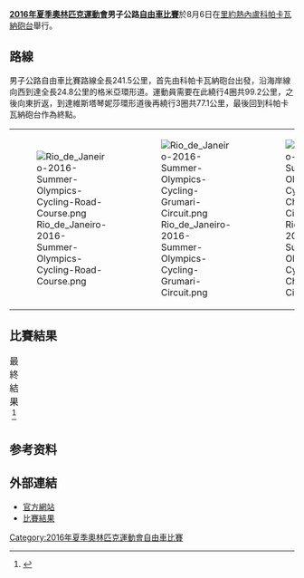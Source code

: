 {{noteTA|G1=Sports}}
{{Infobox Olympic event
|event = 男子公路自行车賽
|games = 2016年夏季
|image = [[File:1_Forte_de_Copacabana_2014.jpg|280px]]
|caption = 
|venue = [[科帕卡瓦納砲台|科帕卡瓦納砲台]]
|date = 8月6日
|competitors = 144
|nations     = 63
|win_value   = 6:10'05''
|gold        = [[格雷格·范·阿韋馬特|格雷格·范·阿韋馬特]]
|goldNOC     = BEL
|silver      = [[雅各布·富格尔桑|雅各布·富格尔桑]]
|silverNOC   = DEN
|bronze      = [[拉法烏·馬伊卡|拉法烏·馬伊卡]]
|bronzeNOC   = POL
|prev= [[2012年夏季奧林匹克運動會男子公路自由車比賽|2012]]
|next= [[2020年夏季奧林匹克運動會男子公路自行車比賽|2020]]
}}
{{2016年夏季奧林匹克運動會自由車比賽}}
'''[[2016年夏季奧林匹克運動會|2016年夏季奧林匹克運動會]]男子公路[[2016年夏季奧林匹克運動會自由車比賽|自由車比賽]]'''於8月6日在[[里約熱內盧|里約熱內盧]][[科帕卡瓦納砲台|科帕卡瓦納砲台]]舉行。

== 路線 ==
男子公路自由車比賽路線全長241.5公里，首先由科帕卡瓦納砲台出發，沿海岸線向西到達全長24.8公里的格米亞環形道。運動員需要在此繞行4圈共99.2公里，之後向東折返，到達維斯塔琴妮莎環形道後再繞行3圈共77.1公里，最後回到科帕卡瓦納砲台作為終點。
{|
|-
|[[File:Rio_de_Janeiro-2016-Summer-Olympics-Cycling-Road-Course.png|thumbnail]] || [[File:Rio_de_Janeiro-2016-Summer-Olympics-Cycling-Grumari-Circuit.png|thumbnail]]  || [[File:Rio_de_Janeiro-2016-Summer-Olympics-Cycling-Vista-Chinesa-Circuit.png|thumbnail]]
|}

== 比賽結果 ==
{| class="wikitable"
|+ 最終結果<ref>{{cite web |url=https://www.rio2016.com/en/cycling-road-mens-road-race |language=EN |title=Men's Road Race Schedule & Results – Olympic Cycling Road |publisher=Rio 2016 |date=2016-08-06 |accessdate=2016-08-06 |archive-date=2016-08-06 |archive-url=https://web.archive.org/web/20160806032325/https://www.rio2016.com/en/cycling-road-mens-road-race |dead-url=no }}</ref>
|-
|-
! 排名
! 運動員 
! 時間
|- 
| align="center"| [[File:Gold_medal_icon.svg|File:Gold medal icon.svg]]
| {{flagIOCathlete|[[格雷格·范·阿韋馬特|格雷格·范·阿韋馬特]]|BEL|2016年夏季}}
| align="right"| 6:10'05"
|-
| align="center"| [[File:Silver_medal_icon.svg|File:Silver medal icon.svg]]
| {{flagIOCathlete|[[雅各布·富格尔桑|雅各布·富格尔桑]]|DEN|2016年夏季}}
| align="right"| 同上
|- 
| align="center"| [[File:Bronze_medal_icon.svg|File:Bronze medal icon.svg]]
| {{flagIOCathlete|[[拉法烏·馬伊卡|拉法烏·馬伊卡]]|POL|2016年夏季}}
| align="right"| + 5"
|- 
| align="center"| 4
| {{flagIOCathlete|[[Julian_Alaphilippe|Julian Alaphilippe]]|FRA|2016年夏季}} 
| align="right"| + 22"
|- 
| align="center"| 5
| {{flagIOCathlete|[[Joaquim_Rodríguez|Joaquim Rodríguez]]|ESP|2016年夏季}}
| align="right"| 同上
|- 
| align="center"| 6
| {{flagIOCathlete|[[Fabio_Aru|Fabio Aru]]|ITA|2016年夏季}}
| align="right"| 同上
|- 
| align="center"| 7
| {{flagIOCathlete|[[Louis_Meintjes|Louis Meintjes]]|RSA|2016年夏季}}
| align="right"| 同上
|- 
| align="center"| 8
| {{flagIOCathlete|[[Andrey_Zeits|Andrey Zeits]]|KAZ|2016年夏季}}
| align="right"| + 25"
|- 
| align="center"| 9
| {{flagIOCathlete|[[塔內爾·康格特|塔內爾·康格特]]|EST|2016年夏季}}
| align="right"| + 1'47"
|- 
| align="center"| 10
| {{flagIOCathlete|[[魯伊·科斯塔_(自由車運動員)|魯伊·科斯塔]]|POR|2016年夏季}}
| align="right"| + 2'29"
|- 
| align="center"| 11
| {{flagIOCathlete|[[杰兰特·托马斯|杰兰特·托马斯]]|GBR|2016年夏季}}
| align="right"| 同上 
|- 
| align="center"| 12
| {{flagIOCathlete|[[克里斯·弗羅梅|克里斯·弗羅梅]]|GBR|2016年夏季}}
| align="right"| + 2'58" 
|- 
| align="center"| 13
| {{flagIOCathlete|[[Dan_Martin_(cyclist)|Dan Martin]]|IRL|2016年夏季}}
| align="right"| 同上
|- 
| align="center"| 14
| {{flagIOCathlete|[[Emanuel_Buchmann|Emanuel Buchmann]]|GER|2016年夏季}}
| align="right"| 同上 
|- 
| align="center"| 15
| {{flagIOCathlete|[[Adam_Yates_(cyclist)|Adam Yates]]|GBR|2016年夏季}}
| align="right"| + 3'03" 
|- 
| align="center"| 16
| {{flagIOCathlete|[[Brent_Bookwalter|Brent Bookwalter]]|USA|2016年夏季}}
| align="right"| + 3'31" 
|- 
| align="center"| 17
| {{flagIOCathlete|[[Bauke_Mollema|Bauke Mollema]]|NED|2016年夏季}}
| align="right"| 同上 
|- 
| align="center"| 18
| {{flagIOCathlete|[[Kristijan_Đurasek|Kristijan Đurasek]]|CRO|2016年夏季}}
| align="right"| 同上
|- 
| align="center"| 19
| {{flagIOCathlete|[[Sébastien_Reichenbach|Sébastien Reichenbach]]|SUI|2016年夏季}}
| align="right"| 同上
|- 
| align="center"| 20
| {{flagIOCathlete|[[弗蘭克·施萊克|弗蘭克·施萊克]]|LUX|2016年夏季}}
| align="right"| 同上
|- 
| align="center"| 21
| {{flagIOCathlete|[[Esteban_Chaves|Esteban Chaves]]|COL|2016年夏季}}
| align="right"| + 3'34"
|- 
| align="center"| 22
| {{flagIOCathlete|[[Serge_Pauwels|Serge Pauwels]]|BEL|2016年夏季}}
| align="right"| + 6'12"
|- 
| align="center"| 23
| {{flagIOCathlete|[[Alexis_Vuillermoz|Alexis Vuillermoz]]|FRA|2016年夏季}}
| align="right"| 同上
|- 
| align="center"| 24
| {{flagIOCathlete|[[Romain_Bardet|Romain Bardet]]|FRA|2016年夏季}}
| align="right"| 同上
|- 
| align="center"| 25
| {{flagIOCathlete|[[Simon_Clarke_(cyclist)|Simon Clarke]]|AUS|2016年夏季}}
| align="right"| 同上
|- 
| align="center"| 26
| {{flagIOCathlete|[[普里莫日·羅格里奇|普里莫日·羅格里奇]]|SLO|2016年夏季}}
| align="right"| + 9'38"
|- 
| align="center"| 27
| {{flagIOCathlete|[[新城幸也|新城幸也]]|JPN|2016年夏季}}
| align="right"| 同上
|- 
| align="center"| 28
| {{flagIOCathlete|[[Daryl_Impey|Daryl Impey]]|RSA|2016年夏季}}
| align="right"| 同上
|- 
| align="center"| 29
| {{flagIOCathlete|[[Nicolas_Roche|Nicolas Roche]]|IRL|2016年夏季}}
| align="right"| 同上
|- 
| align="center"| 30
| {{flagIOCathlete|[[Alejandro_Valverde|Alejandro Valverde]]|ESP|2016年夏季}}
| align="right"| 同上
|- 
| align="center"| 31
| {{flagIOCathlete|[[Sergey_Chernetskiy|Sergey Chernetskiy]]|RUS|2016年夏季}}
| align="right"| 同上
|- 
| align="center"| 32
| {{flagIOCathlete|[[Christopher_Juul-Jensen|Christopher Juul-Jensen]]|DEN|2016年夏季}}
| align="right"| 同上
|- 
| align="center"| 33
| {{flagIOCathlete|[[George_Bennett_(cyclist)|George Bennett]]|NZL|2016年夏季}}
| align="right"| + 11'49"
|- 
| align="center"| 34
| {{flagIOCathlete|[[法比安·坎切拉拉|法比安·坎切拉拉]]|SUI|2016年夏季}}
| align="right"| 同上
|- 
| align="center"| 35
| {{flagIOCathlete|[[Ramūnas_Navardauskas|Ramūnas Navardauskas]]|LTU|2016年夏季}}
| align="right"| + 12'18"
|- 
| align="center"| 36
| {{flagIOCathlete|[[André_Cardoso|André Cardoso]]|POR|2016年夏季}}
| align="right"| 同上
|- 
| align="center"| 37
| {{flagIOCathlete|[[Eduardo_Sepúlveda|Eduardo Sepúlveda]]|ARG|2016年夏季}}
| align="right"| 同上
|- 
| align="center"| 38
| {{flagIOCathlete|[[Pavel_Kochetkov|Pavel Kochetkov]]|RUS|2016年夏季}}
| align="right"| 同上
|- 
| align="center"| 39
| {{flagIOCathlete|[[Steven_Kruijswijk|Steven Kruijswijk]]|NED|2016年夏季}}
| align="right"| 同上
|- 
| align="center"| 40
| {{flagIOCathlete|[[Damiano_Caruso|Damiano Caruso]]|ITA|2016年夏季}}
| align="right"| 同上
|- 
| align="center"| 41
| {{flagIOCathlete|[[Andriy_Hrivko|Andriy Hrivko]]|UKR|2016年夏季}}
| align="right"| + 13'18"
|- 
| align="center"| 42
| {{flagIOCathlete|[[Philippe_Gilbert|Philippe Gilbert]]|BEL|2016年夏季}}
| align="right"| 同上
|- 
| align="center"| 43
| {{flagIOCathlete|[[Daniel_Teklehaimanot|Daniel Teklehaimanot]]|ERI|2016年夏季}}
| align="right"| + 19'20"
|- 
| align="center"| 44
| {{flagIOCathlete|[[Georg_Preidler|Georg Preidler]]|AUT|2016年夏季}}
| align="right"| + 19'37"
|- 
| align="center"| 45
| {{flagIOCathlete|[[Patrik_Tybor|Patrik Tybor]]|SVK|2016年夏季}}
| align="right"| + 20'00"
|- 
| align="center"| 46
| {{flagIOCathlete|[[Aleksejs_Saramotins|Aleksejs Saramotins]]|LAT|2016年夏季}}
| align="right"| 同上
|- 
| align="center"| 47
| {{flagIOCathlete|[[Anass_Aït_El_Abdia|Anass Aït El Abdia]]|MAR|2016年夏季}}
| align="right"| 同上
|- 
| align="center"| 48
| {{flagIOCathlete|[[Lars_Petter_Nordhaug|Lars Petter Nordhaug]]|NOR|2016年夏季}}
| align="right"| 同上
|- 
| align="center"| 49
| {{flagIOCathlete|[[Kanstantsin_Sivtsov|Kanstantsin Sivtsov]]|BLR|2016年夏季}}
| align="right"| 同上
|- 
| align="center"| 50
| {{flagIOCathlete|[[Vegard_Stake_Laengen|Vegard Stake Laengen]]|NOR|2016年夏季}}
| align="right"| 同上
|- 
| align="center"| 51
| {{flagIOCathlete|[[Ioannis_Tamouridis|Ioannis Tamouridis]]|GRE|2016年夏季}}
| align="right"| 同上
|- 
| align="center"| 52
| {{flagIOCathlete|[[Jan_Polanc|Jan Polanc]]|SLO|2016年夏季}}
| align="right"| 同上
|- 
| align="center"| 53
| {{flagIOCathlete|[[José_Mendes_(cyclist)|José Mendes]]|POR|2016年夏季}}
| align="right"| 同上
|- 
| align="center"| 54
| {{flagIOCathlete|[[Andrey_Amador|Andrey Amador]]|CRC|2016年夏季}}
| align="right"| 同上
|- 
| align="center"| 55
| {{flagIOCathlete|[[Michael_Woods_(cyclist)|Michael Woods]]|CAN|2016年夏季}}
| align="right"| 同上
|- 
| align="center"| 56
| {{flagIOCathlete|[[Michał_Gołaś|Michał Gołaś]]|POL|2016年夏季}}
| align="right"| 同上
|- 
| align="center"| 57
| {{flagIOCathlete|[[Simon_Špilak|Simon Špilak]]|SLO|2016年夏季}}
| align="right"| 同上
|- 
| align="center"| 58
| {{flagIOCathlete|[[Petr_Vakoč|Petr Vakoč]]|CZE|2016年夏季}}
| align="right"| 同上
|- 
| align="center"| 59
| {{flagIOCathlete|[[Toms_Skujiņš|Toms Skujiņš]]|LAT|2016年夏季}}
| align="right"| 同上
|- 
| align="center"| 60
| {{flagIOCathlete|[[Chris_Anker_Sørensen|Chris Anker Sørensen]]|DEN|2016年夏季}}
| align="right"| 同上
|- 
| align="center"| 61
| {{flagIOCathlete|[[Bakhtiyar_Kozhatayev|Bakhtiyar Kozhatayev]]|KAZ|2016年夏季}}
| align="right"| 同上
|- 
| align="center"| 62
| {{flagIOCathlete|[[Michał_Kwiatkowski|Michał Kwiatkowski]]|POL|2016年夏季}}
| align="right"| 同上
|- 
| align="center"| 63
| {{flagIOCathlete|[[Alessandro_De_Marchi_(cyclist)|Alessandro De Marchi]]|ITA|2016年夏季}}
| align="right"| + 20'05"
|- 
| align="center"| –
| {{flagIOCathlete|[[Murilo_Fischer|Murilo Fischer]]|BRA|2016年夏季}}
| align="right"| + 31'47"
|-
| align="center"| –
| {{flagIOCathlete|[[Ignatas_Konovalovas|Ignatas Konovalovas]]|LTU|2016年夏季}}
| align="right"| 同上
|-
| align="center"| –
| {{flagIOCathlete|[[Jonathan_Castroviejo|Jonathan Castroviejo]]|ESP|2016年夏季}}
| align="center"| 未能完成賽事
|- 
| align="center"| –
| {{flagIOCathlete|[[Imanol_Erviti|Imanol Erviti]]|ESP|2016年夏季}}
| align="center"| 未能完成賽事
|- 
| align="center"| –
| {{flagIOCathlete|[[Ion_Izagirre_Insausti|Ion Izagirre]]|ESP|2016年夏季}}
| align="center"| 未能完成賽事
|- 
| align="center"| –
| {{flagIOCathlete|[[Sergio_Henao|Sergio Henao]]|COL|2016年夏季}}
| align="center"| 未能完成賽事
|- 
| align="center"| –
| {{flagIOCathlete|[[Miguel_Ángel_López_(cyclist)|Miguel Ángel López]]|COL|2016年夏季}}
| align="center"| 未能完成賽事
|- 
| align="center"| –
| {{flagIOCathlete|[[Jarlinson_Pantano|Jarlinson Pantano]]|COL|2016年夏季}}
| align="center"| 未能完成賽事
|- 
| align="center"| –
| {{flagIOCathlete|[[Rigoberto_Urán|Rigoberto Urán]]|COL|2016年夏季}}
| align="center"| 未能完成賽事
|- 
| align="center"| –
| {{flagIOCathlete|[[Warren_Barguil|Warren Barguil]]|FRA|2016年夏季}}
| align="center"| 未能完成賽事
|- 
| align="center"| –
| {{flagIOCathlete|[[Steve_Cummings|Steve Cummings]]|GBR|2016年夏季}}
| align="center"| 未能完成賽事
|- 
| align="center"| –
| {{flagIOCathlete|[[Ian_Stannard|Ian Stannard]]|GBR|2016年夏季}}
| align="center"| 未能完成賽事
|- 
| align="center"| –
| {{flagIOCathlete|[[羅漢·丹尼斯|羅漢·丹尼斯]]|AUS|2016年夏季}}
| align="center"| 未能完成賽事
|- 
| align="center"| –
| {{flagIOCathlete|[[Scott_Bowden|Scott Bowden]]|AUS|2016年夏季}}
| align="center"| 未能完成賽事
|- 
| align="center"| –
| {{flagIOCathlete|[[Richie_Porte|Richie Porte]]|AUS|2016年夏季}}
| align="center"| 未能完成賽事
|- 
| align="center"| –
| {{flagIOCathlete|[[Laurens_De_Plus|Laurens De Plus]]|BEL|2016年夏季}}
| align="center"| 未能完成賽事
|- 
| align="center"| –
| {{flagIOCathlete|[[Tim_Wellens|Tim Wellens]]|BEL|2016年夏季}}
| align="center"| 未能完成賽事
|- 
| align="center"| –
| {{flagIOCathlete|[[汤姆·迪穆兰|汤姆·迪穆兰]]|NED|2016年夏季}}
| align="center"| 未能完成賽事
|- 
| align="center"| –
| {{flagIOCathlete|[[Wout_Poels|Wout Poels]]|NED|2016年夏季}}
| align="center"| 未能完成賽事
|- 
| align="center"| –
| {{flagIOCathlete|[[文森佐·尼巴利|文森佐·尼巴利]]|ITA|2016年夏季}}
| align="center"| 未能完成賽事
|- 
| align="center"| –
| {{flagIOCathlete|[[Diego_Rosa_(cyclist)|Diego Rosa]]|ITA|2016年夏季}}
| align="center"| 未能完成賽事
|- 
| align="center"| –
| {{flagIOCathlete|[[Michael_Albasini|Michael Albasini]]|SUI|2016年夏季}}
| align="center"| 未能完成賽事
|- 
| align="center"| –
| {{flagIOCathlete|[[Steve_Morabito|Steve Morabito]]|SUI|2016年夏季}}
| align="center"| 未能完成賽事
|- 
| align="center"| –
| {{flagIOCathlete|[[Simon_Geschke|Simon Geschke]]|GER|2016年夏季}}
| align="center"| 未能完成賽事
|- 
| align="center"| –
| {{flagIOCathlete|[[馬克西米利安·萊維|馬克西米利安·萊維]]|GER|2016年夏季}}
| align="center"| 未能完成賽事
|- 
| align="center"| –
| {{flagIOCathlete|[[托尼·马丁_(自行车运动员)|托尼·马丁]]|GER|2016年夏季}}
| align="center"| 未能完成賽事
|- 
| align="center"| –
| {{flagIOCathlete|[[Edvald_Boasson_Hagen|Edvald Boasson Hagen]]|NOR|2016年夏季}}
| align="center"| 未能完成賽事
|- 
| align="center"| –
| {{flagIOCathlete|[[Sven_Erik_Bystrøm|Sven Erik Bystrøm]]|NOR|2016年夏季}}
| align="center"| 未能完成賽事
|- 
| align="center"| –
| {{flagIOCathlete|[[Maciej_Bodnar|Maciej Bodnar]]|POL|2016年夏季}}
| align="center"| 未能完成賽事
|- 
| align="center"| –
| {{flagIOCathlete|[[Jan_Bárta|Jan Bárta]]|CZE|2016年夏季}}
| align="center"| 未能完成賽事
|- 
| align="center"| –
| {{flagIOCathlete|[[Leopold_König|Leopold König]]|CZE|2016年夏季}}
| align="center"| 未能完成賽事
|- 
| align="center"| –
| {{flagIOCathlete|[[Zdeněk_Štybar|Zdeněk Štybar]]|CZE|2016年夏季}}
| align="center"| 未能完成賽事
|- 
| align="center"| –
| {{flagIOCathlete|[[Denys_Kostyuk|Denys Kostyuk]]|UKR|2016年夏季}}
| align="center"| 未能完成賽事
|- 
| align="center"| –
| {{flagIOCathlete|[[Andriy_Khripta|Andriy Khripta]]|UKR|2016年夏季}}
| align="center"| 未能完成賽事
|- 
| align="center"| –
| {{flagIOCathlete|[[馬泰·莫賀歷|馬泰·莫賀歷]]|SLO|2016年夏季}}
| align="center"| 未能完成賽事
|- 
| align="center"| –
| {{flagIOCathlete|[[Ghader_Mizbani|Ghader Mizbani]]|IRN|2016年夏季}}
| align="center"| 未能完成賽事
|- 
| align="center"| –
| {{flagIOCathlete|[[Arvin_Moazemi|Arvin Moazemi]]|IRN|2016年夏季}}
| align="center"| 未能完成賽事
|- 
| align="center"| –
| {{flagIOCathlete|[[Samad_Pourseyedi|Samad Pourseyedi]]|IRN|2016年夏季}}
| align="center"| 未能完成賽事
|- 
| align="center"| –
| {{flagIOCathlete|[[Nelson_Oliveira|Nelson Oliveira]]|POR|2016年夏季}}
| align="center"| 未能完成賽事
|- 
| align="center"| –
| {{flagIOCathlete|[[Abderrahmane_Mansouri|Abderrahmane Mansouri]]|ALG|2016年夏季}}
| align="center"| 未能完成賽事
|- 
| align="center"| –
| {{flagIOCathlete|[[優素福·雷吉吉|優素福·雷吉吉]]|ALG|2016年夏季}}
| align="center"| 未能完成賽事
|- 
| align="center"| –
| {{flagIOCathlete|[[Stefan_Denifl|Stefan Denifl]]|AUT|2016年夏季}}
| align="center"| 未能完成賽事
|- 
| align="center"| –
| {{flagIOCathlete|[[Soufiane_Haddi|Soufiane Haddi]]|MAR|2016年夏季}}
| align="center"| 未能完成賽事
|- 
| align="center"| –
| {{flagIOCathlete|[[Mouhssine_Lahsaini|Mouhssine Lahsaini]]|MAR|2016年夏季}}
| align="center"| 未能完成賽事
|- 
| align="center"| –
| {{flagIOCathlete|[[Taylor_Phinney|Taylor Phinney]]|USA|2016年夏季}}
| align="center"| 未能完成賽事
|- 
| align="center"| –
| {{flagIOCathlete|[[瑞恩·塔拉麥|瑞恩·塔拉麥]]|EST|2016年夏季}}
| align="center"| 未能完成賽事
|- 
| align="center"| –
| {{flagIOCathlete|[[Zac_Williams_(cyclist)|Zac Williams]]|NZL|2016年夏季}}
| align="center"| 未能完成賽事
|- 
| align="center"| –
| {{flagIOCathlete|[[Antoine_Duchesne|Antoine Duchesne]]|CAN|2016年夏季}}
| align="center"| 未能完成賽事
|- 
| align="center"| –
| {{flagIOCathlete|[[Hugo_Houle|Hugo Houle]]|CAN|2016年夏季}}
| align="center"| 未能完成賽事
|- 
| align="center"| –
| {{flagIOCathlete|[[Vasil_Kiryienka|Vasil Kiryienka]]|BLR|2016年夏季}}
| align="center"| 未能完成賽事
|- 
| align="center"| –
| {{flagIOCathlete|[[內間康平|內間康平]]|JPN|2016年夏季}}
| align="center"| 未能完成賽事
|- 
| align="center"| –
| {{flagIOCathlete|[[金鈺澈|金鈺澈]]|KOR|2016年夏季}}
| align="center"| 未能完成賽事
|- 
| align="center"| –
| {{flagIOCathlete|[[徐俊永|徐俊永]]|KOR|2016年夏季}}
| align="center"| 未能完成賽事
|- 
| align="center"| –
| {{flagIOCathlete|[[Jonathan_Monsalve|Jonathan Monsalve]]|VEN|2016年夏季}}
| align="center"| 未能完成賽事
|- 
| align="center"| –
| {{flagIOCathlete|[[Miguel_Ubeto|Miguel Ubeto]]|VEN|2016年夏季}}
| align="center"| 未能完成賽事
|- 
| align="center"| –
| {{flagIOCathlete|[[Matija_Kvasina|Matija Kvasina]]|CRO|2016年夏季}}
| align="center"| 未能完成賽事
|- 
| align="center"| –
| {{flagIOCathlete|[[Daniel_Díaz_(cyclist)|Daniel Díaz]]|ARG|2016年夏季}}
| align="center"| 未能完成賽事
|- 
| align="center"| –
| {{flagIOCathlete|[[麥西米利安諾·埃利爾·里切茲|麥西米利安諾·埃利爾·里切茲]]|ARG|2016年夏季}}
| align="center"| 未能完成賽事
|- 
| align="center"| –
| {{flagIOCathlete|[[張敬樂|張敬樂]]|HKG|2016年夏季}}
| align="center"| 未能完成賽事
|- 
| align="center"| –
| {{flagIOCathlete|[[José_Luis_Rodríguez_Aguilar|José Luis Rodríguez Aguilar]]|CHI|2016年夏季}}
| align="center"| 未能完成賽事
|- 
| align="center"| –
| {{flagIOCathlete|[[Adrien_Niyonshuti|Adrien Niyonshuti]]|RWA|2016年夏季}}
| align="center"| 未能完成賽事
|- 
| align="center"| –
| {{flagIOCathlete|[[Maksym_Averin|Maksym Averin]]|AZE|2016年夏季}}
| align="center"| 未能完成賽事
|- 
| align="center"| –
| {{flagIOCathlete|[[Serghei_Țvetcov|Serghei Țvetcov]]|ROM|2016年夏季}}
| align="center"| 未能完成賽事
|- 
| align="center"| –
| {{flagIOCathlete|[[Luis_Lemus|Luis Lemus]]|MEX|2016年夏季}}
| align="center"| 未能完成賽事
|- 
| align="center"| –
| {{flagIOCathlete|[[Onur_Balkan|Onur Balkan]]|TUR|2016年夏季}}
| align="center"| 未能完成賽事
|- 
| align="center"| –
| {{flagIOCathlete|[[Ahmet_Örken|Ahmet Örken]]|TUR|2016年夏季}}
| align="center"| 未能完成賽事
|- 
| align="center"| –
| {{flagIOCathlete|[[Kléber_Ramos|Kléber Ramos]]|BRA|2016年夏季}}
| align="center"| 未能完成賽事
|- 
| align="center"| –
| {{flagIOCathlete|[[Ali_Nouisri|Ali Nouisri]]|TUN|2016年夏季}}
| align="center"| 未能完成賽事
|- 
| align="center"| –
| {{flagIOCathlete|[[Stefan_Hristov_(cyclist)|Stefan Hristov]]|BUL|2016年夏季}}
| align="center"| 未能完成賽事
|- 
| align="center"| –
| {{flagIOCathlete|[[Manuel_Rodas|Manuel Rodas]]|GUA|2016年夏季}}
| align="center"| 未能完成賽事
|- 
| align="center"| –
| {{flagIOCathlete|[[Byron_Guamá|Byron Guamá]]|ECU|2016年夏季}}
| align="center"| 未能完成賽事
|- 
| align="center"| –
| {{flagIOCathlete|[[Ivan_Stević|Ivan Stević]]|SRB|2016年夏季}}
| align="center"| 未能完成賽事
|- 
| align="center"| –
| {{flagIOCathlete|[[斯加布·格梅|斯加布·格梅]]|ETH|2016年夏季}}
| align="center"| 未能完成賽事
|- 
| align="center"| –
| {{flagIOCathlete|[[Diego_Milán|Diego Milán]]|DOM|2016年夏季}}
| align="center"| 未能完成賽事
|- 
| align="center"| –
| {{flagIOCathlete|[[丹·克雷文|丹·克雷文]]|NAM|2016年夏季}}
| align="center"| 未能完成賽事
|- 
| align="center"| –
| {{flagIOCathlete|[[Óscar_Soliz|Óscar Soliz]]|BOL|2016年夏季}}
| align="center"| 未能完成賽事
|- 
| align="center"| –
| {{flagIOCathlete|[[Qëndrim_Guri|Qëndrim Guri]]|KOS|2016年夏季}}
| align="center"| 未能完成賽事
|- 
| align="center"| –
| {{flagIOCathlete|[[Brian_Babilonia|Brian Babilonia]]|PUR|2016年夏季}}
| align="center"| 未能完成賽事
|- 
| align="center"| –
| {{flagIOCathlete|[[Yousif_Mirza|Yousif Mirza]]|UAE|2016年夏季}}
| align="center"| 未能完成賽事
|- 
| align="center"| –
| {{flagIOCathlete|[[Ariya_Phounsavath|Ariya Phounsavath]]|LAO|2016年夏季}}
| align="center"| 未能完成賽事
|- 
| align="center"| –
| {{flagIOCathlete|[[Alexey_Kurbatov|Alexey Kurbatov]]|RUS|2016年夏季}}
| align="center"| 未能完成賽事
|}

== 参考资料 ==
{{Reflist}}

== 外部連結 ==
* [https://web.archive.org/web/20160826081512/https://www.rio2016.com/en/cycling-road-standings-cr-mens-road-race 官方網站]{{pt}}{{en}}{{es}}{{fr}}
* [https://web.archive.org/web/20160807144041/https://smsprio2016-a.akamaihd.net/_odf-documents/C/R/CRM012000_Medallists_2016_08_06.pdf 比賽結果]{{en}}

[[Category:2016年夏季奧林匹克運動會自由車比賽|Category:2016年夏季奧林匹克運動會自由車比賽]]
